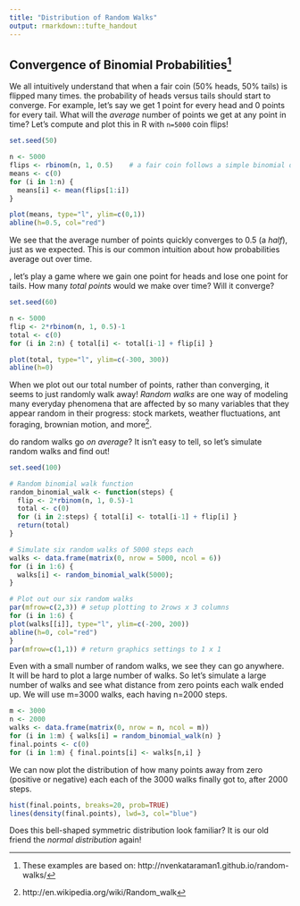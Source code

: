 ```yaml
---
title: "Distribution of Random Walks"
output: rmarkdown::tufte_handout
---
```


## Convergence of Binomial Probabilities^[These examples are based on: http://nvenkataraman1.github.io/random-walks/]

We all intuitively understand that when a fair coin (50% heads, 50% tails) is flipped many times. the probability of heads versus tails should start to converge. For example, let's say we get 1 point for every head and 0 points for every tail.  What will the *average* number of points we get at any point in time?  Let's compute and plot this in R with `n=5000` coin flips!
```r
set.seed(50)
```
```r
n <- 5000
flips <- rbinom(n, 1, 0.5)    # a fair coin follows a simple binomial distribution 
means <- c(0)
for (i in 1:n) {
  means[i] <- mean(flips[1:i])
}

plot(means, type="l", ylim=c(0,1))
abline(h=0.5, col="red")
```

We see that the average number of points quickly converges to 0.5 (a *half*), just as we expected. This is our common intuition about how probabilities average out over time.

\newthought{Now, instead of average probabilities}, let's play a game where we gain one point for heads and lose one point for tails.  How many *total points* would we make over time? Will it converge?
```r
set.seed(60)
```
```r
n <- 5000
flip <- 2*rbinom(n, 1, 0.5)-1
total <- c(0)
for (i in 2:n) { total[i] <- total[i-1] + flip[i] }

plot(total, type="l", ylim=c(-300, 300))
abline(h=0)
```

When we plot out our total number of points, rather than converging, it seems to just randomly walk away! *Random walks* are one way of modeling many everyday phenomena that are affected by so many variables that they appear random in their progress: stock markets, weather fluctuations, ant foraging, brownian motion, and more^[http://en.wikipedia.org/wiki/Random_walk].

\newthought{But how far from their starting points} do random walks go *on average*? It isn't easy to tell, so let's simulate random walks and find out!
\marginnote{We first create a `function` that creates binomial walks for us. It reuses the code we saw earlier. This function takes the number of `steps` to walk as a parameter.}
```r
set.seed(100)
```
```r
# Random binomial walk function
random_binomial_walk <- function(steps) {
  flip <- 2*rbinom(n, 1, 0.5)-1
  total <- c(0)
  for (i in 2:steps) { total[i] <- total[i-1] + flip[i] }
  return(total)
}
```
\marginnote{We first create a `data.frame` that is the size of a 2x3 matrix. The we use a loop to run our random binomial walk function six times. The result of our six function calls are stored in the data.frame

We then plot the six walks. The `mfrow` function lets us put plots side-by-side in a grid pattern! At the end, we have to be careful to call mfrow again to return the graphics setting to plot 1x1 figures at a time.}
```r
# Simulate six random walks of 5000 steps each
walks <- data.frame(matrix(0, nrow = 5000, ncol = 6))
for (i in 1:6) { 
  walks[i] <- random_binomial_walk(5000);
}

# Plot out our six random walks
par(mfrow=c(2,3)) # setup plotting to 2rows x 3 columns
for (i in 1:6) { 
plot(walks[[i]], type="l", ylim=c(-200, 200))
abline(h=0, col="red")
}
par(mfrow=c(1,1)) # return graphics settings to 1 x 1
```

Even with a small number of random walks, we see they can go anywhere. It will be hard to plot a large number of walks. So let's simulate a large number of walks and see what distance from zero points each walk ended up. We will use m=3000 walks, each having n=2000 steps.
```r
m <- 3000
n <- 2000
walks <- data.frame(matrix(0, nrow = n, ncol = m))
for (i in 1:m) { walks[i] = random_binomial_walk(n) }
final.points <- c(0)
for (i in 1:m) { final.points[i] <- walks[n,i] }
```

We can now plot the distribution of how many points away from zero (positive or negative) each each of the 3000 walks finally got to, after 2000 steps.
```r
hist(final.points, breaks=20, prob=TRUE)
lines(density(final.points), lwd=3, col="blue")
```

Does this bell-shaped symmetric distribution look familiar? It is our old friend the *normal distribution* again!